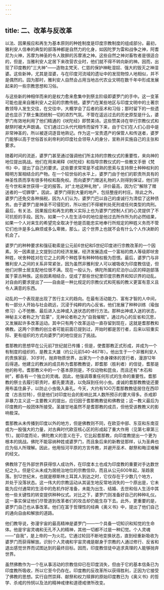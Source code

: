 ```yaml
---
---
---
```

title: 二、改革与反改革
---



以法、因果报应和再生为基本原则的种姓制度是印度宗教制度的组成部分。最初，雅利安人信奉的典型的部落神都是自然力的化身，如因陀罗为雷和战争之神，阿耆尼为火神，苏摩为神圣的令人致醉的苏摩液之神。这些自然之神对畜牧者是很适合的，但是，当雅利安人定居下来改营农业时，他们就不得不转向新的神。因而，出现了印度教的"三大神"——造物主梵天、仁慈的保护神毗湿奴、强大的毁灭之神湿婆。这些新神，尤其是湿婆，与在印度河流域的遗址中的发现物惊人地相似，并不是偶然的。园为那时，雅利安人自然会占用当地古代农业文明在数千年中形成发展起来的一些宗教思想和习俗。

与这些新的神相伴而来的是权力愈来愈集中到祭主阶级即婆罗门的手中。这一变革可能也是来自雅利安人之前的宗教传统。婆罗门在某些地区与印度文明中的土著宗教领导人发生交往，在交往中，大概学会了后者的巫术和习俗；那时留下的一些遗迹也显示了祭士集团统制一切的浓烈气氛。不管在遥远过去的历史原型是什么，婆罗门有效地利用了他们精通的《吠陀经》即赞美诗。这些赞美诗在举行宗教仪式和献祭时被大声朗诵。它们通过口头代代相传而留传下来，由于它们在人们心目中是非常神圣的，所以被逐词逐音地熟记。作为这一宝贵遗产的保管人和传送者，婆罗门能够以高于世俗首长刹帝利的印度社会领导人的身分，宣称并实施自己的主张和要求。

随着时间的流逝，婆罗门甚至通过强调他们所主持的宗教仪式的重要性，来向神的地位提出挑战。他们在用来阐释《吠陀经》和指导宗教仪式的一些散文手册《梵书》中，提出了自己的要求。这些要求常常是不成熟的思索与支持祭士种种权利的精明方案相结合的产物。在一个较世俗的水平上，婆罗门由于他们的职责所具有的神圣性质而享有很多特权和豁免权。而向婆罗门赠送礼物的人则得到保证，他们将在今世和来世获得一定的报答。对"土地这种礼物"，评价最高，因为它"解除了赠送者的一切罪孽"。因此，婆罗门得到大量的地产，包括整座的村庄。除此之外，婆罗门还免交各种捐税，因为人们认为，婆罗门巴以自己的虔诚行为清偿了这种债务。由于婆罗门是神圣不可侵犯的，所以他们不得被判处死刑或任何类型的肉刑。最后，有关法、因果报应和再生的教义实际上也为婆罗门控制人们的心灵提供了不可抗拒的手段。因为，如果一个人在生活中的地位是他过去所作所为的必然结果，如果一个人对来生的希望完全取决于他是否能忠实地奉行所规定的种姓义务而不管它们也许是多么麻烦或多么卑微，那么，这个世界上也就不会有什么个人作决断的机会了。

婆罗门的种种要求和强征勒索是公元前6世纪和5世纪印度进行宗教改革的一个因素。另一因素是上文提到过的经济发展，经济发展造成一个富裕的商人等级即吠舍种姓，吠舍种姓对在它之上的两个种姓享有种种特权极为怨恨。最后，婆罗门与非雅利安人之间的关系非常紧张，因为虽然非雅利安人可以被吸收为印度教信徒，但他们对祭士居支配地位很不满。现在一般认为，佛陀所属的尼泊尔山区的释迦部落属于蒙古种族。这些因素相结合，促成了那些世纪里印度宗教界和知识界的动乱。对自由的要求提出了——自由是一种比规定的宗教仪式和死板的教义更富有意义且令人满意的东西。

动乱的一个表现是出现了苦行主义的趋向。在最有活动能力、富有才智的人中间，有一部分人开始与社会疏远，沉浸于纯粹的内心反省。他们发展了种种训练（瑜伽修习）心不弛散、最后进入出神或入迷状态的修行方法。那种出神或入迷的状态，神秘主义者称之为"启蒙"，无神论者称之为"自我催眠"。通过内心的反省和沉思，又发展起许多改革运动。其中只有两个改革运动一直存留到现在，这就是耆那教和佛教。这两个宗教的创立者可能前面已提到过，开始时都是苦行者，后来以较重实际、更有组织的方式向婆罗门的地位提出了挑战。

耆那教的思想早在公元前7世纪就已传播；但是，使耆那教正式形成，并成为一个有制度的组织的，是教主大雄（约公元前540-467年）。他出生于一个非雅利安人的贵族家庭．30岁时，抛弃物质世界，出家为一个赤身裸体的苦行者，漫游12年后得道。他建立的教派的成员称为耆那教教徒，即耆那（胜利者）的信徒，耆那是他的称号。耆那教义中的一个基本原则是，不仅动物和昆虫，而且还有"木石和树"，都各有一个独立的灵魂。因此，他强调尊重任何形式的生命的重要性。耆那教的祭士去履行职责时，都先要清道，以免踩到任何小虫。虔诚的耆那教教徒还要用布盖住鼻子，以防止小虫吸入鼻孔。今天，大约有1OO万耆那教教徒居住在西印度（古吉拉特），但是他们对印度社会的影响比其人数所预示的要大得多。杀戒即非暴力主义这一主要教义的提出，应归因于耆那教教徒和佛教徒；这一教义最后为印度教的一般团体所接受。圣雄甘地虽然不是耆那教的成员，但他受该教教义的影响极深。

耆那教从未传播到印度以外的地方，但是佛教则不同，在欧亚中部、东亚和东南亚成为一股强大的力量，对古典时代欧亚核心区的形成起了重大作用（见第七章第三节）。就印度而论，佛陀教义的意义在于，它比起耆那教，向印度教提出一个更为根本的挑战。佛陀不能容纳种姓或婆罗门，而且象后来的新教徒那样，认为圣典也应为俗人所理解。因此，他用恒河平原的方言传教，并避开巫术、献祭和晦涩难解的经文。

佛教除了在外部世界获得惊人成功外，在印度本土也成为印度教的重要对手达数世纪之久。但是它从未成为居统治地位的宗教信仰，而且从公元600年起，渐趋衰落。到12世纪末，也就是穆斯林土耳其人到达之时，它仅存在于少数几个地方，并处于没落状态。这一伟大的宗教运动从其诞生地反常地消失的一个原出是，它未能为应付通常的生活中的危机作好准备，未能为出生、结婚、去世和俗人生活中其他一些关键性的转变提供种种仪式。对比之下，婆罗门则准备好自己的种种礼仪。这一事实保证他们尽管道到改革者们的攻击却仍能生存下去。此外，更重要的是，婆罗门自己也从事改革。他们在富于哲理性的经典《奥义书》中，提出了他们自己的通向自由和解放的道路。

他们教导说，弥漫宇宙的最高精神是婆罗门——一个具备一切知识和知觉的生命体。他是宇宙灵魂和无孔不入的精神，其他一切都不过是一种幻觉。个人灵魂——"自我"，是上帝的一为火花。它通过轮回不断地变换状态，直到经重新吸收为婆罗门而获得解放。识别个人灵魂和宇宙灵魂是献身于宗教的人通过修行、反省和退出感觉世界而试图达到的最终目标。因而，印度教信徒中追求真理的人能够抛弃世界。

虽然佛教作为一个在从事活动的宗教信仰已在印度消失，但由于它的基本信条已为印度教所吸收，所以它至今仍存在。印度教的反改革所以获得胜利，正因为它接受了佛教的思想。实行自然崇拜、献祭和权力赎罪的原始印度教已为《奥义书》的哲学、杀戒的怜悯以及法的精神戒律和道德戒律所改变。